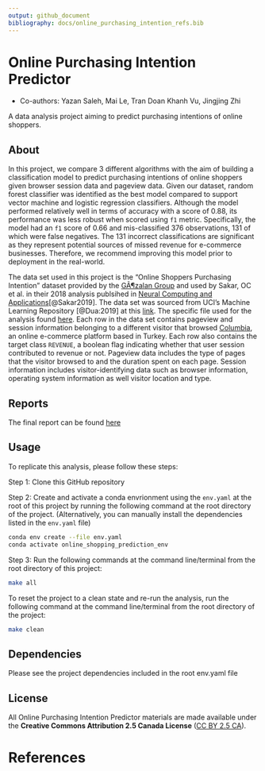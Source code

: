 ```yaml
---
output: github_document
bibliography: docs/online_purchasing_intention_refs.bib
---
```


# Online Purchasing Intention Predictor
- Co-authors: Yazan Saleh, Mai Le, Tran Doan Khanh Vu, Jingjing Zhi

A data analysis project aiming to predict purchasing intentions of online shoppers.

## About
In this project, we compare 3 different algorithms with the aim of building a classification model to predict purchasing intentions of online shoppers given browser session data and pageview data. Given our dataset, random forest classifier was identified as the best model compared to support vector machine and logistic regression classifiers. Although the model performed relatively well in terms of accuracy with a score of 0.88, its performance was less robust when scored using `f1` metric. Specifically, the model had an `f1` score of 0.66 and mis-classified 376 observations, 131 of which were false negatives. The 131 incorrect classifications are significant as they represent potential sources of missed revenue for e-commerce businesses. Therefore, we recommend improving this model prior to deployment in the real-world.

The data set used in this project is the "Online Shoppers Purchasing Intention" dataset provided by the [GÃ¶zalan Group](http://www.gozalangroup.com.tr/) and used by Sakar, OC et al. in their 2018 analysis publsihed in [Neural Computing and Applications](https://link.springer.com/article/10.1007/s00521-018-3523-0)[@Sakar2019]. The data set was sourced from UCI's Machine Learning Repository [@Dua:2019] at this [link](https://archive.ics.uci.edu/ml/datasets/Online+Shoppers+Purchasing+Intention+Dataset). The specific file used for the analysis found [here](https://archive.ics.uci.edu/ml/machine-learning-databases/00468/online_shoppers_intention.csv). Each row in the data set contains pageview and session information belonging to a different visitor that browsed [Columbia](https://www.columbia.com.tr), an online e-commerce platform based in Turkey. Each row also contains the target class `REVENUE`, a boolean flag indicating whether that user session contributed to revenue or not. Pageview data includes the type of pages that the visitor browsed to and the duration spent on each page. Session information includes visitor-identifying data such as browser information, operating system information as well visitor location and type.

## Reports
The final report can be found [here](/reports/report.md)

## Usage

To replicate this analysis, please follow these steps:

Step 1: Clone this GitHub repository

Step 2: Create and activate a conda envrionment using the `env.yaml` at the root of this project by running the following command at the root directory of the project. (Alternatively, you can manually install the dependencies listed in the `env.yaml` file)

```bash
conda env create --file env.yaml
conda activate online_shopping_prediction_env
```

Step 3: Run the following commands at the command line/terminal from the root directory of this project:

```bash
make all
```

To reset the project to a clean state and re-run the analysis, run the following command at the command line/terminal from the root directory of the project:

```bash
make clean
```

## Dependencies

Please see the project dependencies included in the root env.yaml file

## License

All Online Purchasing Intention Predictor materials are made available under the **Creative Commons Attribution 2.5 Canada License** ([CC BY 2.5 CA](https://creativecommons.org/licenses/by/2.5/ca/)).

# References
